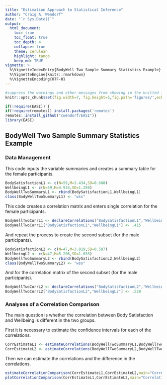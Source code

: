 ```yaml
---
title: "Estimation Approach to Statistical Inference"
author: "Craig A. Wendorf"
date: "`r Sys.Date()`"
output:
  html_document:
    toc: true
    toc_float: true
    toc_depth: 4
    collapse: true
    theme: cerulean
    highlight: tango
    keep_md: TRUE
vignette: >
  %\VignetteIndexEntry{BodyWell Two Sample Summary Statistics Example}
  %\VignetteEngine{knitr::rmarkdown}
  %\VignetteEncoding{UTF-8}
---
```


```r
#suppress the warnings and other messages from showing in the knitted file.
knitr::opts_chunk$set(fig.width=7, fig.height=5,fig.path='figures/',echo=TRUE,warning=FALSE,message=FALSE)
```

```r
if(!require(EASI)) {
if(!require(remotes)) install.packages('remotes')
remotes::install_github("cwendorf/EASI")}
library(EASI)
```

## BodyWell Two Sample Summary Statistics Example

### Data Management

This code inputs the variable summaries and creates a summary table for the female participants.
```r
BodySatisfactionL1 <- c(N=59,M=3.434,SD=0.668)
WellbeingL1 <- c(N=59,M=4.934,SD=1.250)
BodyWellTwoSummaryL1 <- rbind(BodySatisfactionL1,WellbeingL1)
class(BodyWellTwoSummaryL1) <- "wss"
```

This code creates a correlation matrix and enters single correlation for the female participants.
```r
BodyWellTwoCorrL1 <- declareCorrelations("BodySatisfactionL1","WellbeingL1")
BodyWellTwoCorrL1["BodySatisfactionL1","WellbeingL1"] <- .415
```

And repeat the process to create the second subset (for the male participants).
```r
BodySatisfactionL2 <- c(N=47,M=3.819,SD=0.587)
WellbeingL2 <- c(N=47,M=5.206,SD=1.033)
BodyWellTwoSummaryL2 <- rbind(BodySatisfactionL2,WellbeingL2)
class(BodyWellTwoSummaryL2) <- "wss"
```

And for the correlation matrix of the second subset (for the male participants).
```r
BodyWellTwoCorrL2 <- declareCorrelations("BodySatisfactionL2","WellbeingL2")
BodyWellTwoCorrL2["BodySatisfactionL2","WellbeingL2"] <- .528
```

### Analyses of a Correlation Comparison

The main question is whether the correlation between Body Satisfaction and Wellbeing is different in the two groups.

First it is necessary to estimate the confidence intervals for each of the correlations.
```r
CorrEstimateL1 <- estimateCorrelations(BodyWellTwoSummaryL1,BodyWellTwoCorrL1)
CorrEstimateL2 <- estimateCorrelations(BodyWellTwoSummaryL2,BodyWellTwoCorrL2)
```

Then we can estimate the correlations and the difference in the correlations.
```r
estimateCorrelationComparison(CorrEstimateL1,CorrEstimateL2,main="Correlations for the Gender Groups",labels=c("Females","Males"))
plotCorrelationComparison(CorrEstimateL1,CorrEstimateL2,main="Correlations for the Gender Groups",labels=c("Females","Males"),ylim=c(-1,1),values=FALSE)
```